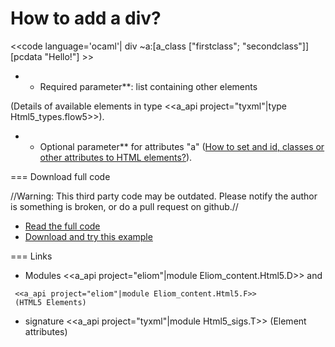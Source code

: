 =How to add a div?=

<<code language='ocaml'|
div ~a:[a_class ["firstclass"; "secondclass"]] [pcdata "Hello!"]
>>

**Required parameter**: list containing other elements
(Details of available elements in type
<<a_api project="tyxml"|type Html5_types.flow5>>).

**Optional parameter** for attributes "a" ([[wiki:manual/how-to-set-and-id-classes-or-other-attributes-to-html-elements|How to set and id, classes or other attributes to HTML elements?]]).

=== Download full code

//Warning: This third party code may be outdated. Please notify the author is something is broken, or do a pull request on github.//

* [[https://github.com/db0company/Ocsigen-Quick-Howto/blob/master/elements/example.eliom|Read the full code]]
* [[https://github.com/db0company/Ocsigen-Quick-Howto|Download and try this example]]

=== Links

* Modules <<a_api project="eliom"|module Eliom_content.Html5.D>> and
  <<a_api project="eliom"|module Eliom_content.Html5.F>>
  (HTML5 Elements)
* signature <<a_api project="tyxml"|module Html5_sigs.T>> (Element attributes)
